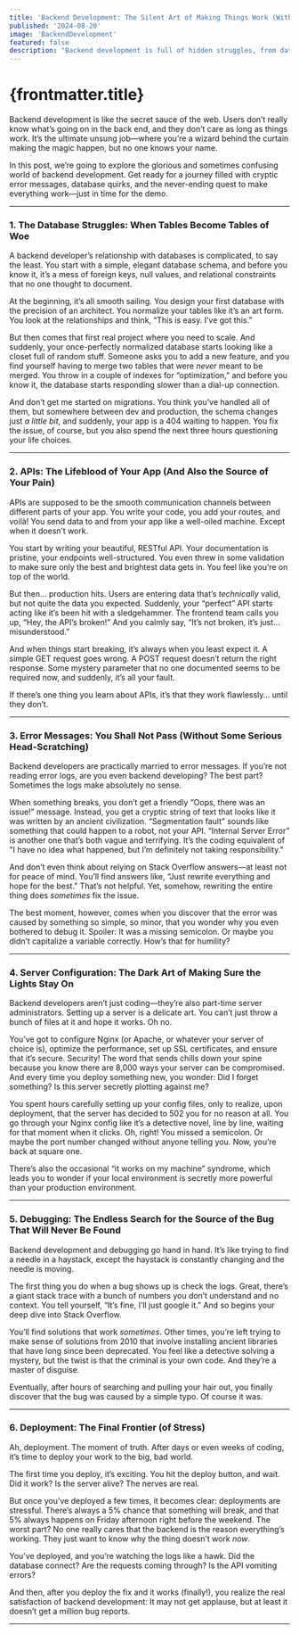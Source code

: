 ```yaml
---
title: 'Backend Development: The Silent Art of Making Things Work (Without Anyone Noticing)'
published: '2024-08-20'
image: 'BackendDevelopment'
featured: false
description: "Backend development is full of hidden struggles, from database drama to cryptic error messages. This humorous article gives a lighthearted look at the challenges and triumphs backend developers face while keeping the internet running smoothly (or at least trying to)."
---
```



<ArticleImage imageName={frontmatter.image} /> 

# {frontmatter.title}

Backend development is like the secret sauce of the web. Users don’t really know what’s going on in the back end, and they don’t care as long as things work. It’s the ultimate unsung job—where you’re a wizard behind the curtain making the magic happen, but no one knows your name.

In this post, we’re going to explore the glorious and sometimes confusing world of backend development. Get ready for a journey filled with cryptic error messages, database quirks, and the never-ending quest to make everything work—just in time for the demo.

---

### **1. The Database Struggles: When Tables Become Tables of Woe**

A backend developer’s relationship with databases is complicated, to say the least. You start with a simple, elegant database schema, and before you know it, it’s a mess of foreign keys, null values, and relational constraints that no one thought to document.

At the beginning, it’s all smooth sailing. You design your first database with the precision of an architect. You normalize your tables like it’s an art form. You look at the relationships and think, “This is easy. I’ve got this.”

But then comes that first real project where you need to scale. And suddenly, your once-perfectly normalized database starts looking like a closet full of random stuff. Someone asks you to add a new feature, and you find yourself having to merge two tables that were *never* meant to be merged. You throw in a couple of indexes for “optimization,” and before you know it, the database starts responding slower than a dial-up connection.

And don’t get me started on migrations. You think you’ve handled all of them, but somewhere between dev and production, the schema changes just *a little bit*, and suddenly, your app is a 404 waiting to happen. You fix the issue, of course, but you also spend the next three hours questioning your life choices.

---

### **2. APIs: The Lifeblood of Your App (And Also the Source of Your Pain)**

APIs are supposed to be the smooth communication channels between different parts of your app. You write your code, you add your routes, and voilà! You send data to and from your app like a well-oiled machine. Except when it doesn’t work. 

You start by writing your beautiful, RESTful API. Your documentation is pristine, your endpoints well-structured. You even threw in some validation to make sure only the best and brightest data gets in. You feel like you’re on top of the world.

But then... production hits. Users are entering data that’s *technically* valid, but not quite the data you expected. Suddenly, your “perfect” API starts acting like it’s been hit with a sledgehammer. The frontend team calls you up, “Hey, the API’s broken!” And you calmly say, “It’s not broken, it’s just... misunderstood.”

And when things start breaking, it’s always when you least expect it. A simple GET request goes wrong. A POST request doesn’t return the right response. Some mystery parameter that no one documented seems to be required now, and suddenly, it’s all your fault.

If there’s one thing you learn about APIs, it’s that they work flawlessly… until they don’t. 

---

### **3. Error Messages: You Shall Not Pass (Without Some Serious Head-Scratching)**

Backend developers are practically married to error messages. If you’re not reading error logs, are you even backend developing? The best part? Sometimes the logs make absolutely no sense.

When something breaks, you don’t get a friendly “Oops, there was an issue!” message. Instead, you get a cryptic string of text that looks like it was written by an ancient civilization. “Segmentation fault” sounds like something that could happen to a robot, not your API. “Internal Server Error” is another one that’s both vague and terrifying. It’s the coding equivalent of "I have no idea what happened, but I’m definitely not taking responsibility."

And don’t even think about relying on Stack Overflow answers—at least not for peace of mind. You’ll find answers like, “Just rewrite everything and hope for the best.” That’s not helpful. Yet, somehow, rewriting the entire thing does *sometimes* fix the issue.

The best moment, however, comes when you discover that the error was caused by something so simple, so minor, that you wonder why you even bothered to debug it. Spoiler: It was a missing semicolon. Or maybe you didn’t capitalize a variable correctly. How’s that for humility?

---

### **4. Server Configuration: The Dark Art of Making Sure the Lights Stay On**

Backend developers aren’t just coding—they’re also part-time server administrators. Setting up a server is a delicate art. You can’t just throw a bunch of files at it and hope it works. Oh no. 

You’ve got to configure Nginx (or Apache, or whatever your server of choice is), optimize the performance, set up SSL certificates, and ensure that it’s secure. Security! The word that sends chills down your spine because you know there are 8,000 ways your server can be compromised. And every time you deploy something new, you wonder: Did I forget something? Is this server secretly plotting against me?

You spent hours carefully setting up your config files, only to realize, upon deployment, that the server has decided to 502 you for no reason at all. You go through your Nginx config like it’s a detective novel, line by line, waiting for that moment when it clicks. Oh, right! You missed a semicolon. Or maybe the port number changed without anyone telling you. Now, you’re back at square one.

There’s also the occasional “it works on my machine” syndrome, which leads you to wonder if your local environment is secretly more powerful than your production environment.

---

### **5. Debugging: The Endless Search for the Source of the Bug That Will Never Be Found**

Backend development and debugging go hand in hand. It’s like trying to find a needle in a haystack, except the haystack is constantly changing and the needle is moving. 

The first thing you do when a bug shows up is check the logs. Great, there’s a giant stack trace with a bunch of numbers you don’t understand and no context. You tell yourself, “It’s fine, I’ll just google it.” And so begins your deep dive into Stack Overflow.

You’ll find solutions that work *sometimes*. Other times, you’re left trying to make sense of solutions from 2010 that involve installing ancient libraries that have long since been deprecated. You feel like a detective solving a mystery, but the twist is that the criminal is your own code. And they’re a master of disguise.

Eventually, after hours of searching and pulling your hair out, you finally discover that the bug was caused by a simple typo. Of course it was.

---

### **6. Deployment: The Final Frontier (of Stress)**

Ah, deployment. The moment of truth. After days or even weeks of coding, it’s time to deploy your work to the big, bad world. 

The first time you deploy, it’s exciting. You hit the deploy button, and wait. Did it work? Is the server alive? The nerves are real.

But once you’ve deployed a few times, it becomes clear: deployments are stressful. There’s always a 5% chance that something will break, and that 5% always happens on Friday afternoon right before the weekend. The worst part? No one really cares that the backend is the reason everything’s working. They just want to know why the thing doesn’t work *now*.

You’ve deployed, and you’re watching the logs like a hawk. Did the database connect? Are the requests coming through? Is the API vomiting errors? 

And then, after you deploy the fix and it works (finally!), you realize the real satisfaction of backend development: It may not get applause, but at least it doesn’t get a million bug reports.

---